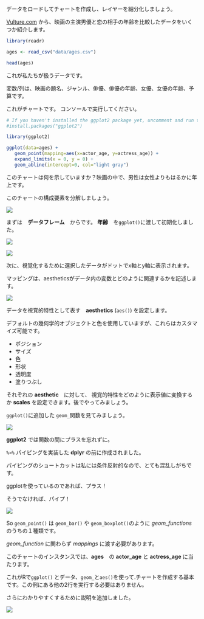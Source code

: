 データをロードしてチャートを作成し、レイヤーを細分化しましょう。

[Vulture.com](http://www.vulture.com/2013/04/leading-men-age-but-their-love-interests-dont.html) から、映画の主演男優と恋の相手の年齢を比較したデータをいくつか紹介します。


```r
library(readr)

ages <- read_csv("data/ages.csv")

head(ages)
```
これが私たちが扱うデータです。

変数/列は、映画の題名、ジャンル、俳優、俳優の年齢、女優、女優の年齢、予算です。

これがチャートです。 コンソールで実行してください。

```r
# If you haven't installed the ggplot2 package yet, uncomment and run the line below
#install.packages("ggplot2")

library(ggplot2)

ggplot(data=ages) +
   geom_point(mapping=aes(x=actor_age, y=actress_age)) +
   expand_limits(x = 0, y = 0) +
   geom_abline(intercept=0, col="light gray")

```

このチャートは何を示していますか？映画の中で、男性は女性よりもはるかに年上です。

このチャートの構成要素を分解しましょう。

![](/visualizing/charts_with_ggplot/images/gg1.png)

まずは　**データフレーム**　からです。 **年齢**　を`ggplot()`に渡して初期化しました。


![](/visualizing/charts_with_ggplot/images/gg1c.png)

![](/visualizing/charts_with_ggplot/images/gg2.png)

次に、視覚化するために選択したデータがドットでx軸とy軸に表示されます。

マッピングは、aestheticsがデータ内の変数とどのように関連するかを記述します。

![](/visualizing/charts_with_ggplot/images/gg2c.png)

データを視覚的特性として表す　**aesthetics** (`aes()`) を設定します。

デフォルトの幾何学的オブジェクトと色を使用していますが、これらはカスタマイズ可能です。

* ポジション
* サイズ
* 色
* 形状
* 透明度
* 塗りつぶし

それぞれの **aesthetic**　に対して、 視覚的特性をどのように表示値に変換するか **scales** を設定できます。後でやってみましょう。

`ggplot()`に追加した `geom_`関数を見てみましょう。

![](/visualizing/charts_with_ggplot/images/gg2d.png)

**ggplot2** では関数の間にプラスを忘れずに。

`%>%` パイピングを実装した **dplyr** の前に作成されました。

パイピングのショートカットは私には条件反射的なので、とても混乱しがちです。

ggplotを使っているのであれば、プラス！

そうでなければ、パイプ！


![](/visualizing/charts_with_ggplot/images/gg2e.png)

So `geom_point()` は `geom_bar()` や `geom_boxplot()`のように *geom_functions*　のうちの１種類です。

*geom_function* に関わらず *mappings* に渡す必要があります。

このチャートのインスタンスでは、**ages**　の **actor_age** と **actress_age** に当たります。

これがRで`ggplot()` とデータ、`geom_`と`aes()`を使って.チャートを作成する基本です。この例にある他の2行を実行する必要はありません。

さらにわかりやすくするために説明を追加しました。

![](/visualizing/charts_with_ggplot/images/gg3.png)
